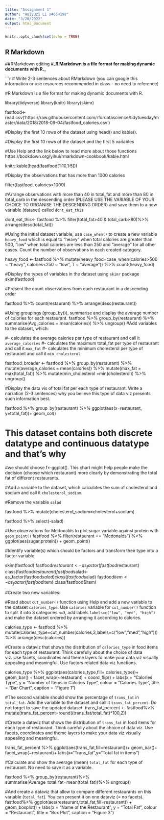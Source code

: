 ```yaml
---
title: "Assignment 1"
author: "Huiyuzi Li s4664198"
date: "3/20/2022"
output: html_document
---
```


```r
knitr::opts_chunk$set(echo = TRUE)
```

## R Markdown


##RMarkdown editing
#_**R Markdown is a file format for making dynamic documents with R._**


```r
# Write 2-3 sentences about RMarkdown (you can google this information or use resources recommended in class - no need to reference)

#R Markdown is a file format for making dynamic documents with R. 

library(tidyverse)
library(knitr)
library(skimr)

fastfood<-read.csv('https://raw.githubusercontent.com/rfordatascience/tidytuesday/master/data/2018/2018-09-04/fastfood_calories.csv')

#Display the first 10 rows of the dataset using head() and kable(). 

#Display the first 10 rows of the dataset and the first 5 variables

#Use Help and the link below to read more about those functions  https://bookdown.org/yihui/rmarkdown-cookbook/kable.html 

knitr::kable(head(fastfood[1:10,1:5]))

#Display the observations that has more than 1000 calories

filter(fastfood, calories>1000)

#Arrange observations with more than 40 in total_fat and more than 80 in total_carb in the descending order (PLEASE USE THE VARIABLE OF YOUR CHOICE TO ORGANISE THE DESCENDING ORDER) and save them to a new variable (dataset) called `dont_eat_this`

dont_eat_this<- fastfood %>%
  filter(total_fat>40 & total_carb>80)%>%
  arrange(desc(total_fat))

#Using the initial dataset variable, use `case_when()` to create a new variable `heavy_food` which is equal to "heavy" when total calories are greater than 500, "low" when total calories are less than 250 and "average" for all other cases. Count the number of observations in each created category.

heavy_food <- fastfood %>%
  mutate(heavy_food=case_when(calories>500 ~ "heavy", calories<250 ~ "low", T ~ "average")) %>%
  count(heavy_food)

#Display the types of variables in the dataset using `skimr` package 
skim(fastfood)

#Present the count observations from each restaurant in a descending order

fastfood %>%
  count(restaurant) %>%
  arrange(desc(restaurant))

#Using groupings (group_by()), summarise and display the average number of calories for each restaurant.
fastfood %>%
  group_by(restaurant) %>%
  summarise(Avg_calories = mean(calories)) %>%
  ungroup()
#Add variables to the dataset, which:

#-  calculates the average calories per type of restaurant and call it `average_calories` 
#-  calculates the maximum total_fat per type of restaurant and call it `max_fat` 
#-  calculates the minimum cholesterol per type of restaurant and call it `min_cholesterol` 

fastfood_broader <- fastfood %>%
  group_by(restaurant) %>%
  mutate(average_calories = mean(calories)) %>%
  mutate(max_fat = max(total_fat)) %>%
  mutate(min_cholesterol =min(cholesterol)) %>%
  ungroup()

#Display the data vis of total fat per each type of restaurant. Write a narration (2-3 sentences) why you believe this type of data viz presents such information best. 

fastfood %>%
  group_by(restaurant) %>%
  ggplot(aes(x=restaurant, y=total_fat))+
  geom_col()

# This dataset contains both discrete datatype and continuous datatype and that's why 
#we should choose f<-ggplot(). This chart might help people make the decision (choose which restaurant) more clearly by demonstrating the total fat of different restaurants.

#Add a variable to the dataset, which calculates the sum of cholesterol and sodium and call it `cholesterol_sodium`.

#Remove the variable `salad`
  
fastfood %>%
  mutate(cholesterol_sodium=cholesterol+sodium)

fastfood %>%
  select(-salad)

#Use observations for Mcdonalds to plot sugar variable against protein with `geom_point()` 
fastfood %>%
  filter(restaurant == "Mcdonalds") %>%
  ggplot(aes(sugar,protein)) +
  geom_point()

#Identify variable(s) which should be factors and transform their type into a factor variable.

skim(fastfood)
fastfood$restaurant<-as_factor(fastfood$restaurant)
class(fastfood$restaurant)
fastfood$salad<-as_factor(fastfood$salad)
class(fastfood$salad)
fastfood$item<-as_factor(fastfood$item)
class(fastfood$item)

#Create two new variables:

#Read about `cut_number()` function using Help and add a new variable to the dataset `calories_type`. Use `calories` variable for `cut_number()` function to split it into 3 categories `n=3`, add labels `labels=c("low", "med", "high")` and make the dataset ordered by arranging it according to calories. 


calories_type <- fastfood %>%
  mutate(calories_type=cut_number(calories,3,labels=c("low","med","high")))%>%
  arrange(desc(calories))

#Create a dataviz that shows the distribution of `calories_type` in food items for each type of restaurant. Think carefully about the choice of data viz. Use facets, coordinates and theme layers to make your data viz visually appealing and meaningful. Use factors related data viz functions.

calories_type %>%
  ggplot(aes(calories_type,fill= calories_type))+
  geom_bar() +
  facet_wrap(~restaurant) +
  coord_flip() +
  labs(x = "Calories Type", y = "Number of Items in Calories Type ", colour = "Calories Type",
       title = "Bar Chart", caption = "Figure 1")

#The second variable should show the percentage of `trans_fat` in `total_fat`. Add the variable to the dataset and call it `trans_fat_percent`. Do not forget to save the updated dataset. 
  trans_fat_percent <- fastfood%>%
    mutate(trans_fat_percent=round((trans_fat/total_fat)*100,2))
  
#Create a dataviz that shows the distribution of `trans_fat` in food items for each type of restaurant. Think carefully about the choice of data viz. Use facets, coordinates and theme layers to make your data viz visually appealing and meaningful.

trans_fat_percent %>%
 ggplot(aes(trans_fat,fill=restaurant))+
  geom_bar()+
  facet_wrap(~restaurant)+
  labs(x="Trans_fat",y="Total fat in items")

#Calculate and show the average (mean)  `total_fat` for each type of restaurant. No need to save it as a variable.

fastfood %>%
  group_by(restaurant)%>%
  summarise(Average_total_fat=mean(total_fat))%>%
  ungroup()

#And create a dataviz that allow to compare different restaurants on this variable (`total_fat`). You can present it on one dataviz (= no facets). 
fastfood%>%
ggplot(aes(restaurant,total_fat,fill=restaurant)) +
  geom_boxplot() +
  labs(x = "Name of the Restaurant", y = "Total Fat ", colour = "Restaurant", 
       title = "Box Plot", caption = "Figure 3")

           